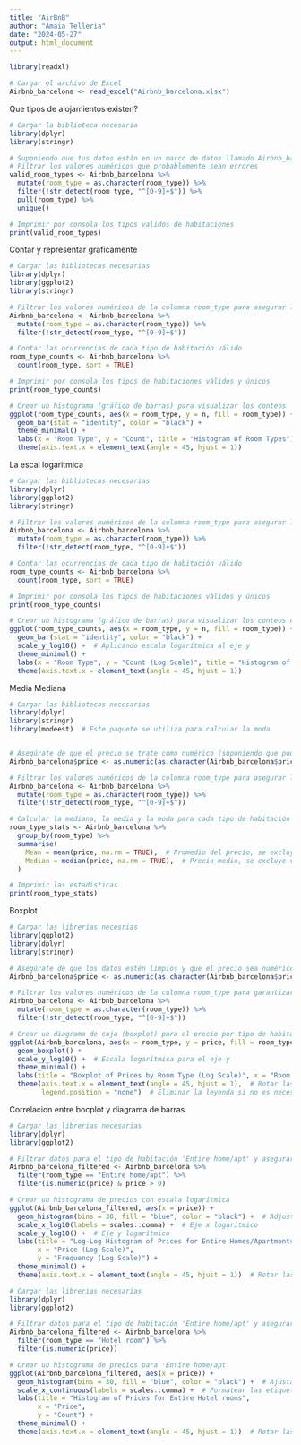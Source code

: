 ```yaml
---
title: "AirBnB"
author: "Amaia Telleria"
date: "2024-05-27"
output: html_document
---
```



```r
library(readxl)

# Cargar el archivo de Excel
Airbnb_barcelona <- read_excel("Airbnb_barcelona.xlsx")

```


Que tipos de alojamientos existen?

```r


# Cargar la biblioteca necesaria
library(dplyr)
library(stringr)

# Suponiendo que tus datos están en un marco de datos llamado Airbnb_barcelona
# Filtrar los valores numéricos que probablemente sean errores
valid_room_types <- Airbnb_barcelona %>%
  mutate(room_type = as.character(room_type)) %>% 
  filter(!str_detect(room_type, "^[0-9]+$")) %>%  
  pull(room_type) %>%                            
  unique()                                      

# Imprimir por consola los tipos validos de habitaciones 
print(valid_room_types)


```

Contar y representar graficamente

```r
# Cargar las bibliotecas necesarias
library(dplyr)
library(ggplot2)
library(stringr)

# Filtrar los valores numéricos de la columna room_type para asegurar la integridad de los datos
Airbnb_barcelona <- Airbnb_barcelona %>%
  mutate(room_type = as.character(room_type)) %>%
  filter(!str_detect(room_type, "^[0-9]+$"))

# Contar las ocurrencias de cada tipo de habitación válido
room_type_counts <- Airbnb_barcelona %>%
  count(room_type, sort = TRUE)  

# Imprimir por consola los tipos de habitaciones válidos y únicos
print(room_type_counts)

# Crear un histograma (gráfico de barras) para visualizar los conteos
ggplot(room_type_counts, aes(x = room_type, y = n, fill = room_type)) +
  geom_bar(stat = "identity", color = "black") +
  theme_minimal() +
  labs(x = "Room Type", y = "Count", title = "Histogram of Room Types") +
  theme(axis.text.x = element_text(angle = 45, hjust = 1))  


```
La escal logaritmica
```r
# Cargar las bibliotecas necesarias
library(dplyr)
library(ggplot2)
library(stringr)

# Filtrar los valores numéricos de la columna room_type para asegurar la integridad de los datos
Airbnb_barcelona <- Airbnb_barcelona %>%
  mutate(room_type = as.character(room_type)) %>%
  filter(!str_detect(room_type, "^[0-9]+$"))

# Contar las ocurrencias de cada tipo de habitación válido
room_type_counts <- Airbnb_barcelona %>%
  count(room_type, sort = TRUE) 

# Imprimir por consola los tipos de habitaciones válidos y únicos
print(room_type_counts)

# Crear un histograma (gráfico de barras) para visualizar los conteos con un eje y logarítmico
ggplot(room_type_counts, aes(x = room_type, y = n, fill = room_type)) +
  geom_bar(stat = "identity", color = "black") +
  scale_y_log10() +  # Aplicando escala logarítmica al eje y
  theme_minimal() +
  labs(x = "Room Type", y = "Count (Log Scale)", title = "Histogram of Room Types on Log Scale") +
  theme(axis.text.x = element_text(angle = 45, hjust = 1))  


```

Media Mediana

```r
# Cargar las bibliotecas necesarias
library(dplyr)
library(stringr)
library(modeest)  # Este paquete se utiliza para calcular la moda


# Asegúrate de que el precio se trate como numérico (suponiendo que podría estar siendo interpretado como caracter o factor)
Airbnb_barcelona$price <- as.numeric(as.character(Airbnb_barcelona$price))

# Filtrar los valores numéricos de la columna room_type para asegurar la integridad de los datos
Airbnb_barcelona <- Airbnb_barcelona %>%
  mutate(room_type = as.character(room_type)) %>%
  filter(!str_detect(room_type, "^[0-9]+$"))

# Calcular la mediana, la media y la moda para cada tipo de habitación
room_type_stats <- Airbnb_barcelona %>%
  group_by(room_type) %>%
  summarise(
    Mean = mean(price, na.rm = TRUE),  # Promedio del precio, se excluye valores NA
    Median = median(price, na.rm = TRUE),  # Precio medio, se excluye valores NA 
  )

# Imprimir las estadisticas
print(room_type_stats)


```

Boxplot

```r
# Cargar las librerias necesrias 
library(ggplot2)
library(dplyr)
library(stringr)

# Asegúrate de que los datos estén limpios y que el precio sea numérico
Airbnb_barcelona$price <- as.numeric(as.character(Airbnb_barcelona$price))  # Convierte el precio a numérico si aún no lo es

# Filtrar los valores numéricos de la columna room_type para garantizar la integridad de los datos
Airbnb_barcelona <- Airbnb_barcelona %>%
  mutate(room_type = as.character(room_type)) %>%
  filter(!str_detect(room_type, "^[0-9]+$"))

# Crear un diagrama de caja (boxplot) para el precio por tipo de habitación con un eje y logarítmico
ggplot(Airbnb_barcelona, aes(x = room_type, y = price, fill = room_type)) +
  geom_boxplot() +
  scale_y_log10() +  # Escala logarítmica para el eje y
  theme_minimal() +
  labs(title = "Boxplot of Prices by Room Type (Log Scale)", x = "Room Type", y = "Price (Log Scale)") +
  theme(axis.text.x = element_text(angle = 45, hjust = 1),  # Rotar las etiquetas del eje x para mejorar la legibilidad
        legend.position = "none")  # Eliminar la leyenda si no es necesaria


```
Correlacion entre bocplot y diagrama de barras
```r
# Cargar las librerias necesarias
library(dplyr)
library(ggplot2)

# Filtrar datos para el tipo de habitación 'Entire home/apt' y asegurar que los precios sean numéricos y distintos de cero (log(0) no está definido).
Airbnb_barcelona_filtered <- Airbnb_barcelona %>%
  filter(room_type == "Entire home/apt") %>%
  filter(is.numeric(price) & price > 0)

# Crear un histograma de precios con escala logarítmica
ggplot(Airbnb_barcelona_filtered, aes(x = price)) +
  geom_histogram(bins = 30, fill = "blue", color = "black") +  # Adjust bins if necessary
  scale_x_log10(labels = scales::comma) +  # Eje x logarítmico
  scale_y_log10() +  # Eje y logarítmico
  labs(title = "Log-Log Histogram of Prices for Entire Homes/Apartments",
       x = "Price (Log Scale)",
       y = "Frequency (Log Scale)") +
  theme_minimal() +
  theme(axis.text.x = element_text(angle = 45, hjust = 1))  # Rotar las etiquetas del eje x para mejorar la legibilidad

```

```r
# Cargar las librerias necesarias
library(dplyr)
library(ggplot2)

# Filtrar datos para el tipo de habitación 'Entire home/apt' y asegurarse de que los precios sean numéricos
Airbnb_barcelona_filtered <- Airbnb_barcelona %>%
  filter(room_type == "Hotel room") %>%
  filter(is.numeric(price))

# Crear un histograma de precios para 'Entire home/apt'
ggplot(Airbnb_barcelona_filtered, aes(x = price)) +
  geom_histogram(bins = 30, fill = "blue", color = "black") +  # Ajustar los contenedores (bins) si es necesario
  scale_x_continuous(labels = scales::comma) +  # Formatear las etiquetas del eje x con comas
  labs(title = "Histogram of Prices for Entire Hotel rooms",
       x = "Price",
       y = "Count") +
  theme_minimal() +
  theme(axis.text.x = element_text(angle = 45, hjust = 1))  # Rotar las etiquetas del eje x para mejorar la legibilidad

```

